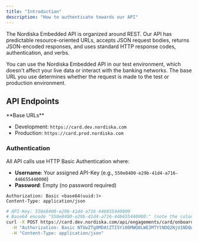 ```yaml
---
title: "Introduction"
description: "How to authenticate towards our API"
---
```


The Nordiska Embedded API is organized around REST. Our API has predictable resource-oriented URLs, accepts JSON request bodies, returns JSON-encoded responses, and uses standard HTTP response codes, authentication, and verbs.

You can use the Nordiska Embedded API in our test environment, which doesn't affect your live data or interact with the banking networks. The base URL you use determines whether the request is made to the test or production environment.


## API Endpoints

<Info>
  **Base URLs**

  - Development: `https://card.dev.nordiska.com`
  - Production: `https://card.prod.nordiska.com`
</Info>

### Authentication

All API calls use HTTP Basic Authentication where:

- **Username**: Your assigned API-Key (e.g., `550e8400-e29b-41d4-a716-446655440000`)
- **Password**: Empty (no password required)

<CodeGroup>

```http Required Headers
Authorization: Basic <base64(uuid:)>
Content-Type: application/json
```


```bash cURL Example
# API-Key: 550e8400-e29b-41d4-a716-446655440000
# Base64 encode "550e8400-e29b-41d4-a716-446655440000:" (note the colon)
curl -X POST https://card.dev.nordiska.com/api/engagements/card/onboarding \
  -H "Authorization: Basic NTUwZTg0MDAtZTI5Yi00MWQ0LWE3MTYtNDQ2NjU1NDQwMDAwOg==" \
  -H "Content-Type: application/json"
```
